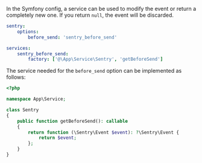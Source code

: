 In the Symfony config, a service can be used to modify the event or return a completely new one. If you return `null`, the event will be discarded.

```yaml {filename:config/packages/sentry.yaml}
sentry:
    options:
        before_send: 'sentry_before_send'

services:
    sentry_before_send:
        factory: ['@\App\Service\Sentry', 'getBeforeSend']
```

The service needed for the `before_send` option can be implemented as follows:

```php {filename:src/Service/Sentry.php}
<?php

namespace App\Service;

class Sentry
{
    public function getBeforeSend(): callable
    {
        return function (\Sentry\Event $event): ?\Sentry\Event {
            return $event;
        };
    }
}
```
